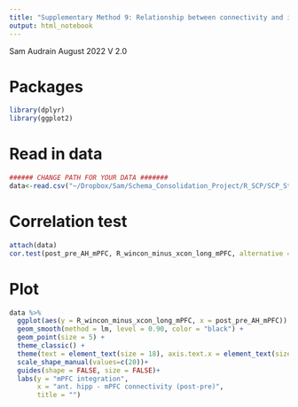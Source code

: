 ```yaml
---
title: "Supplementary Method 9: Relationship between connectivity and integration."
output: html_notebook
---
```


Sam Audrain August 2022
V 2.0

# Packages 
```r
library(dplyr)
library(ggplot2)

```

# Read in data
```r

###### CHANGE PATH FOR YOUR DATA #######
data<-read.csv("~/Dropbox/Sam/Schema_Consolidation_Project/R_SCP/SCP_StatsModels_GitHub/SCP_connectivity_data.csv")

```

# Correlation test 
```r
attach(data)
cor.test(post_pre_AH_mPFC, R_wincon_minus_xcon_long_mPFC, alternative = "two.sided")

```


# Plot 
```r

data %>%
  ggplot(aes(y = R_wincon_minus_xcon_long_mPFC, x = post_pre_AH_mPFC)) +
  geom_smooth(method = lm, level = 0.90, color = "black") +
  geom_point(size = 5) +
  theme_classic() +
  theme(text = element_text(size = 18), axis.text.x = element_text(size=18), axis.text.y = element_text(size=18), plot.title = element_text(face="bold", hjust=0.5, size=22), legend.position="bottom")+
  scale_shape_manual(values=c(20))+
  guides(shape = FALSE, size = FALSE)+
  labs(y = "mPFC integration",
       x = "ant. hipp - mPFC connectivity (post-pre)",
       title = "")

```